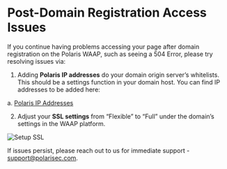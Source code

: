 # Post-Domain Registration Access Issues

If you continue having problems accessing your page after domain registration on the Polaris WAAP,
such as seeing a 504 Error, please try resolving issues via:

1. Adding **Polaris IP addresses** do your domain origin server’s whitelists. This should be a settings
function in your domain host. You can find IP addresses to be added here:

a. [Polaris IP Addresses](ip-addresses)

2. Adjust your **SSL settings** from “Flexible” to “Full” under the domain’s settings in the WAAP platform.

![Setup SSL](/img/quick-start/post-domain-registration-ssl.png)

If issues persist, please reach out to us for immediate support - support@polarisec.com.
